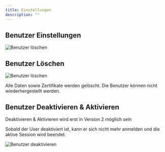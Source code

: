 ```yaml
---
title: Einstellungen
description: ""
---
```


## Benutzer Einstellungen

<Frame>
  <img
    className="block"
    src="/images/benutzer-einstellungen.png"
    alt="Benutzer löschen"
  />
</Frame>

## Benutzer Löschen

<Frame>
  <img
    className="block"
    src="/images/benutzer-loeschen.png"
    alt="Benutzer löschen"
  />
</Frame>

Alle Daten sowie Zertifikate werden gelöscht. Die Benutzer können nicht wiederhergestellt werden.

## Benutzer Deaktivieren & Aktivieren

<Note>Deaktivieren & Aktivieren wird erst in Version 2 möglich sein</Note>

Sobald der User deaktiviert ist, kann er sich nicht mehr anmelden und die aktive Session wird beendet.

<Frame>
  <img
    className="block"
    src="/images/benutzer-deaktivieren-aktivieren.png"
    alt="Benutzer deaktivieren"
  />
</Frame>
